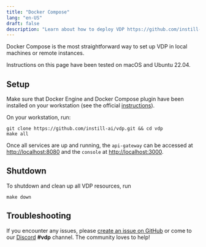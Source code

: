 ```yaml
---
title: "Docker Compose"
lang: "en-US"
draft: false
description: "Learn about how to deploy VDP https://github.com/instill-ai/vdp using Docker Compose"
---
```


Docker Compose is the most straightforward way to set up VDP in local machines or remote instances.

<InfoBlock type="info" title="info">
  Instructions on this page have been tested on macOS and Ubuntu 22.04.
</InfoBlock>

## Setup

Make sure that Docker Engine and Docker Compose plugin have been installed on your workstation (see the official [instructions](https://docs.docker.com/compose/install)).

On your workstation, run:

```shellscript
git clone https://github.com/instill-ai/vdp.git && cd vdp
make all
```

Once all services are up and running, the `api-gateway` can be accessed at [http://localhost:8080](http://localhost:8080)
and the `console` at [http://localhost:3000](http://localhost:3000).

## Shutdown

To shutdown and clean up all VDP resources, run

```shellscript
make down
```

## Troubleshooting

If you encounter any issues, please [create an issue on GitHub](https://github.com/instill-ai/vdp/issues)
or come to our [Discord](https://discord.gg/sevxWsqpGh) **#vdp** channel. The community loves to help!
